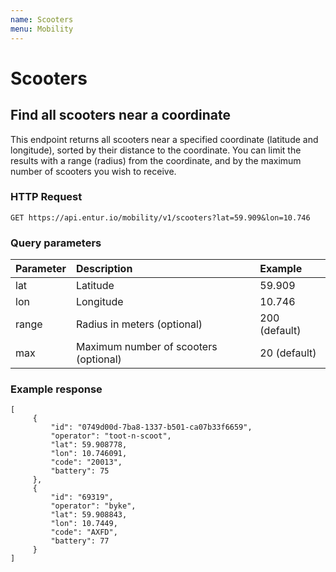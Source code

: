 ```yaml
---
name: Scooters
menu: Mobility
---
```


# Scooters

## Find all scooters near a coordinate
This endpoint returns all scooters near a specified coordinate (latitude and longitude), 
sorted by their distance to the coordinate. You can limit the results with a range (radius)
from the coordinate, and by the maximum number of scooters you wish to receive.

### HTTP Request
`GET https://api.entur.io/mobility/v1/scooters?lat=59.909&lon=10.746`

### Query parameters
| Parameter | Description                           | Example       |
|:--------- |:--------------------------------------|:------------- |
| lat       | Latitude                              | 59.909        |
| lon       | Longitude                             | 10.746        |
| range     | Radius in meters (optional)           | 200 (default) |
| max       | Maximum number of scooters (optional) | 20 (default)  |

### Example response
```
[
     {
         "id": "0749d00d-7ba8-1337-b501-ca07b33f6659",
         "operator": "toot-n-scoot",
         "lat": 59.908778,
         "lon": 10.746091,
         "code": "20013",
         "battery": 75
     },
     {
         "id": "69319",
         "operator": "byke",
         "lat": 59.908843,
         "lon": 10.7449,
         "code": "AXFD",
         "battery": 77
     }
]
```
